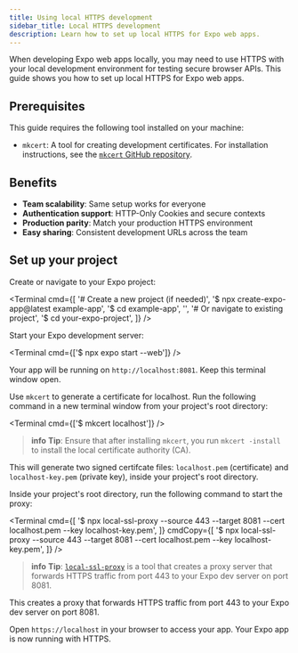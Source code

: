 ```yaml
---
title: Using local HTTPS development
sidebar_title: Local HTTPS development
description: Learn how to set up local HTTPS for Expo web apps.
---
```



When developing Expo web apps locally, you may need to use HTTPS with your local development environment for testing secure browser APIs. This guide shows you how to set up local HTTPS for Expo web apps.

## Prerequisites

This guide requires the following tool installed on your machine:

- `mkcert`: A tool for creating development certificates. For installation instructions, see the [`mkcert` GitHub repository](https://github.com/FiloSottile/mkcert#installation).

## Benefits

- **Team scalability**: Same setup works for everyone
- **Authentication support**: HTTP-Only Cookies and secure contexts
- **Production parity**: Match your production HTTPS environment
- **Easy sharing**: Consistent development URLs across the team

## Set up your project

<Step label="1">

Create or navigate to your Expo project:

<Terminal
  cmd={[
    '# Create a new project (if needed)',
    '$ npx create-expo-app@latest example-app',
    '$ cd example-app',
    '',
    '# Or navigate to existing project',
    '$ cd your-expo-project',
  ]}
/>

</Step>

<Step label="2">

Start your Expo development server:

<Terminal cmd={['$ npx expo start --web']} />

Your app will be running on `http://localhost:8081`. Keep this terminal window open.

</Step>

<Step label="3">

Use `mkcert` to generate a certificate for localhost. Run the following command in a new terminal window from your project's root directory:

<Terminal cmd={['$ mkcert localhost']} />

> **info** **Tip**: Ensure that after installing `mkcert`, you run `mkcert -install` to install the local certificate authority (CA).

This will generate two signed certifcate files: `localhost.pem` (certificate) and `localhost-key.pem` (private key), inside your project's root directory.

</Step>

<Step label="4">

Inside your project's root directory, run the following command to start the proxy:

<Terminal
  cmd={[
    '$ npx local-ssl-proxy --source 443 --target 8081 --cert localhost.pem --key localhost-key.pem',
  ]}
  cmdCopy={[
    '$ npx local-ssl-proxy --source 443 --target 8081 --cert localhost.pem --key localhost-key.pem',
  ]}
/>

> **info** **Tip**: [`local-ssl-proxy`](https://github.com/cameronhunter/local-ssl-proxy) is a tool that creates a proxy server that forwards HTTPS traffic from port 443 to your Expo dev server on port 8081.

This creates a proxy that forwards HTTPS traffic from port 443 to your Expo dev server on port 8081.

</Step>

<Step label="5">

Open `https://localhost` in your browser to access your app. Your Expo app is now running with HTTPS.

</Step>
